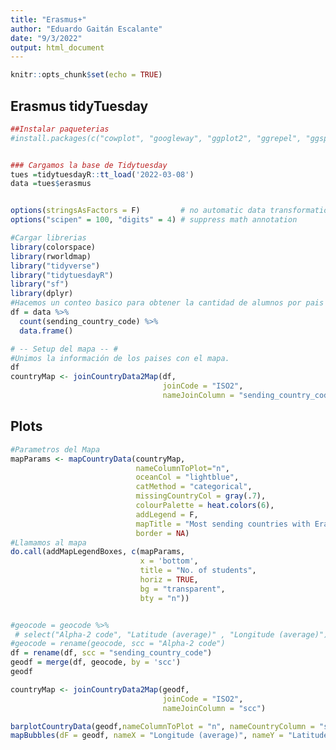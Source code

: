 ```yaml
---
title: "Erasmus+"
author: "Eduardo Gaitán Escalante"
date: "9/3/2022"
output: html_document
---
```


```r
knitr::opts_chunk$set(echo = TRUE)

```

## Erasmus tidyTuesday  



```r
##Instalar paqueterias
#install.packages(c("cowplot", "googleway", "ggplot2", "ggrepel", "ggspatial", "libwgeom", "sf", "rnaturalearth", "rnaturalearthdata", 'rworldmap', "colorspace"))


### Cargamos la base de Tidytuesday
tues =tidytuesdayR::tt_load('2022-03-08')
data =tues$erasmus


options(stringsAsFactors = F)         # no automatic data transformation
options("scipen" = 100, "digits" = 4) # suppress math annotation

```


```r
#Cargar librerias
library(colorspace)
library(rworldmap)
library("tidyverse")
library("tidytuesdayR")
library("sf")
library(dplyr)
#Hacemos un conteo basico para obtener la cantidad de alumnos por pais
df = data %>% 
  count(sending_country_code) %>% 
  data.frame()

# -- Setup del mapa -- #
#Unimos la información de los paises con el mapa.
df
countryMap <- joinCountryData2Map(df,
                                  joinCode = "ISO2",
                                  nameJoinColumn = "sending_country_code")


```


## Plots

```r
#Parametros del Mapa
mapParams <- mapCountryData(countryMap, 
                            nameColumnToPlot="n",
                            oceanCol = "lightblue",
                            catMethod = "categorical",
                            missingCountryCol = gray(.7),
                            colourPalette = heat.colors(6),
                            addLegend = F,
                            mapTitle = "Most sending countries with Erasmus+ program students",
                            border = NA)
#Llamamos al mapa
do.call(addMapLegendBoxes, c(mapParams,
                             x = 'bottom',
                             title = "No. of students",
                             horiz = TRUE,
                             bg = "transparent",
                             bty = "n"))


#geocode = geocode %>% 
 # select("Alpha-2 code", "Latitude (average)" , "Longitude (average)")
#geocode = rename(geocode, scc = "Alpha-2 code")
df = rename(df, scc = "sending_country_code")
geodf = merge(df, geocode, by = 'scc')
geodf

countryMap <- joinCountryData2Map(geodf,
                                  joinCode = "ISO2",
                                  nameJoinColumn = "scc")
```


```r
barplotCountryData(geodf,nameColumnToPlot = "n", nameCountryColumn = "scc", main = "Los mayores paises emisores de alumnos del proyecto Erasmus+", colourPalette = diverge_hcl(8))
mapBubbles(dF = geodf, nameX = "Longitude (average)", nameY = "Latitude (average)", nameZSize = "n", nameZColour = "scc", addLegend =T, symbolSize = 0.8, addColourLegend = F)

```


